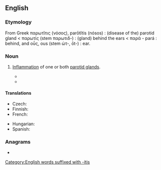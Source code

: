 ==English==

===Etymology===
From Greek παρωτῖτις (νόσος), parōtĩtis (nósos) : (disease of the) parotid gland < παρωτίς (stem παρωτιδ-) : (gland) behind the ears < παρά - pará : behind, and οὖς, ous (stem ὠτ-, ōt-) : ear.
 
===Noun===
{{en-noun|~|parotitides}}
{{wikipedia}}

# {{lb|en|pathology}} [[inflammation|Inflammation]] of one or both [[parotid gland]]s.
#* {{quote-book|lang=en|title=Zoonomia; or the Laws of Organic Life|year=1794|author=Erasmus Darwin|passage=I except the mumps, or '''parotitis''', described below; which is properly an external gland, as its excretory duct opens into the air.}}
#* {{quote-book|lang=en|title=Differential Diagnosis by Laboratory Medicine|author=Vincent Marks|year=2012|passage=Test Purpose 1) to diagnose acute pancreatitis, acute relapse of chronic pancreatitis, 2) to distinguish between acute pancreatitis and other causes of abdominal pain requiring immediate surgery, 3) to evaluate possible pancreatic injury caused by abdominal trauma or surgery, 4) to help in the diagnosis of epidemic and alcoholic '''parotitides'''.}}

====Translations====
{{trans-top|inflammation of parotid gland}}
* Czech: {{t|cs|parotitida|f}}
* Finnish: {{t|fi|parotiitti}}
* French: {{t+|fr|parotidite|f}}
{{trans-mid}}
* Hungarian: {{t|hu|fültőmirigy-gyulladás}}
* Spanish: {{t|es|parotiditis|f}}
{{trans-bottom}}

===Anagrams===
* {{anagrams|en|a=aiioprstt|topiarist}}

[[Category:English words suffixed with -itis]]